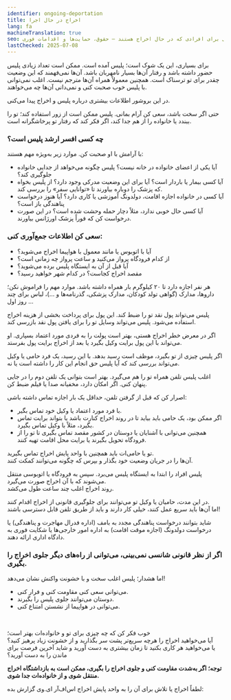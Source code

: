 ```yaml
---
identifier: ongoing-deportation
title: اخراج در حال اجرا
lang: fa
machineTranslation: true
seo: اطلاعات و گزینه‌های عملی برای افرادی که در حال اخراج هستند – حقوق، حمایت‌ها و اقدامات فوری
lastChecked: 2025-07-08
---
```


برای بسیاری، این یک شوک است؛ پلیس آمده است. ممکن است تعداد زیادی پلیس حضور داشته باشد و رفتار آن‌ها بسیار نامهربان باشد. آن‌ها نمی‌فهمند که این وضعیت چقدر برای تو ترسناک است. همچنین معمولاً همراه آن‌ها مترجم نیست. اغلب نمی‌توانی با پلیس خوب صحبت کنی و نمی‌دانی آن‌ها چه می‌خواهند.

در این بروشور اطلاعات بیشتری درباره <InternalShortLink identifier="police">پلیس و اخراج</InternalShortLink> پیدا می‌کنی.

حتی اگر سخت باشد، سعی کن آرام بمانی. پلیس ممکن است از زور استفاده کند؛ تو را ببندد یا خانواده را از هم جدا کند، اگر فکر کند که رفتار تو پرخاشگرانه است.

### چه کسی افسر ارشد پلیس است؟
با آرامش با او صحبت کن. موارد زیر به‌ویژه مهم هستند:

- آیا یکی از اعضای خانواده در خانه نیست؟ پلیس چگونه می‌خواهد از جدایی خانواده جلوگیری کند؟
- آیا کسی بیمار یا باردار است؟ آیا برای این وضعیت مدرکی وجود دارد؟ از پلیس بخواه که پزشک را دوباره بیاورند تا «توانایی سفر» را بررسی کند.
- آیا کسی در خانواده اجازه اقامت، دولدونگ آموزشی یا کاری دارد؟ آیا هنوز درخواست پناهندگی باز است؟
- آیا کسی حال خوبی ندارد، مثلاً دچار حمله وحشت شده است؟ در این صورت درخواست کن که فوراً پزشک اورژانس بیاورند.

### سعی کن اطلاعات جمع‌آوری کنی:

- آیا با اتوبوس یا مانند معمول با هواپیما اخراج می‌شوید؟
- از کدام فرودگاه پرواز می‌کنید و ساعت پرواز چه زمانی است؟
- آیا قبل از آن به ایستگاه پلیس برده می‌شوید؟
- مقصد اخراج کجاست؟ در کدام شهر خواهید رسید؟

هر نفر اجازه دارد تا ۲۰ کیلوگرم بار همراه داشته باشد. موارد مهم را فراموش نکن؛ داروها، مدارک (گواهی تولد کودکان، مدارک پزشکی، گذرنامه‌ها و ...)، لباس برای چند روز اول ...

پلیس می‌تواند پول نقد تو را ضبط کند. این پول برای پرداخت بخشی از هزینه اخراج استفاده می‌شود. پلیس می‌تواند وسایل تو را برای یافتن پول نقد بازرسی کند.

اگر در معرض خطر اخراج هستی، بهتر است پولت را به فردی مورد اعتماد بسپاری. او می‌تواند با این پول برایت وکیل بگیرد یا بعد از اخراج برایت پول بفرستد.

اگر پلیس چیزی از تو بگیرد، موظف است رسید بدهد. با این رسید، یک فرد حامی یا وکیل می‌تواند بررسی کند که آیا پلیس حق انجام این کار را داشته است یا نه.

اغلب پلیس تلفن همراه تو را هم می‌گیرد. بهتر است بتوانی یک تلفن دوم را در جایی پنهان کنی. اگر امکان دارد، مخفیانه صدا یا فیلم ضبط کن.

اصرار کن که قبل از گرفتن تلفن، حداقل یک بار اجازه تماس داشته باشی:

- با فرد مورد اعتماد یا وکیل خود تماس بگیر.
- اگر ممکن بود، یک حامی باید بیاید تا در روند اخراج کنارت باشد یا بتواند برایت تماس بگیرد، مثلاً با وکیل تماس بگیرد.
- همچنین می‌توانی با آشنایان یا دوستان در کشور مقصد تماس بگیری تا تو را از فرودگاه تحویل بگیرند یا برایت محل اقامت تهیه کنند.

تو یا حامی‌ات باید همچنین با <InternalShortLink identifier="contacts">واحد پایش اخراج</InternalShortLink> تماس بگیرید.  
آن‌ها را در جریان وضعیت خود بگذار و بپرس که چگونه می‌توانند کمکت کنند.

پلیس افراد را ابتدا به ایستگاه پلیس می‌برد. سپس به فرودگاه یا اتوبوسی منتقل می‌شوند که با آن اخراج صورت می‌گیرد.  
روند اخراج اغلب چند ساعت طول می‌کشد.

در این مدت، حامیان یا وکیل تو می‌توانند برای جلوگیری قانونی از اخراج اقدام کنند.  
اما آن‌ها باید سریع عمل کنند، خیلی کار دارند و باید از طریق تلفن قابل دسترسی باشند!

شاید بتوانند درخواست پناهندگی مجدد به بامف (اداره فدرال مهاجرت و پناهندگی) یا درخواست دولدونگ (اجازه موقت اقامت) به اداره امور خارجی‌ها یا شکایت فوری به دادگاه اداری ارائه دهند.

### اگر از نظر قانونی شانسی نمی‌بینی، می‌توانی از راه‌های دیگر جلوی اخراج را بگیری.
اما هشدار؛ پلیس اغلب سخت و با خشونت واکنش نشان می‌دهد!

- می‌توانی سعی کنی مقاومت کنی و فرار کنی.
- دوستان می‌توانند جلوی پلیس را بگیرند.
- می‌توانی در هواپیما از نشستن امتناع کنی.

<ExternalShortLink identifier="airplane"></ExternalShortLink>  
<ExternalShortLink identifier="noboarderassembly_resistance"></ExternalShortLink>

خوب فکر کن که چه چیزی برای تو و خانواده‌ات بهتر است؛  
آیا می‌خواهید اخراج را هرچه سریع‌تر پشت سر بگذارید و از خشونت زیاد پرهیز کنید؟  
یا می‌خواهید هر کاری بکنید تا زمان بیشتری به دست آورید و شاید آخرین فرصت برای ماندن را به دست آورید؟

**توجه؛ اگر به‌شدت مقاومت کنی و جلوی اخراج را بگیری، ممکن است به <InternalShortLink identifier="detention">بازداشتگاه اخراج</InternalShortLink> منتقل شوی و از خانواده‌ات جدا شوی.**

لطفاً اخراج یا تلاش برای آن را به واحد پایش اخراج اس‌اف‌آر ای.وی گزارش بده:

<Address identifier="sfr_abschiebemonitoring" />
